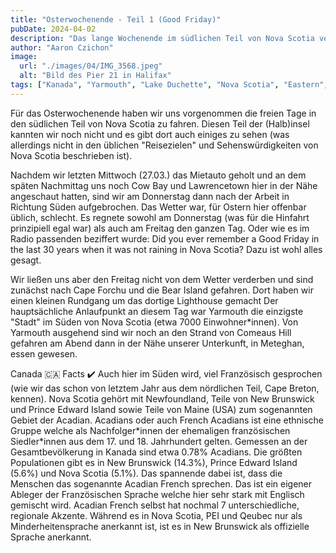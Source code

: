 ```yaml
---
title: "Osterwochenende - Teil 1 (Good Friday)"
pubDate: 2024-04-02
description: "Das lange Wochenende im südlichen Teil von Nova Scotia verbringen. Karfreitag als Teil 1."
author: "Aaron Czichon"
image:
  url: "./images/04/IMG_3568.jpeg"
  alt: "Bild des Pier 21 in Halifax"
tags: ["Kanada", "Yarmouth", "Lake Duchette", "Nova Scotia", "Eastern", "Acadian French"]
---
```


Für das Osterwochenende haben wir uns vorgenommen die freien Tage in den südlichen Teil von Nova Scotia zu fahren. 
Diesen Teil der (Halb)insel kannten wir noch nicht und es gibt dort auch einiges zu sehen (was allerdings nicht in den üblichen "Reisezielen" und Sehenswürdigkeiten von Nova Scotia beschrieben ist).

Nachdem wir letzten Mittwoch (27.03.) das Mietauto geholt und an dem späten Nachmittag uns noch Cow Bay und Lawrencetown hier in der Nähe angeschaut hatten, sind wir am Donnerstag dann nach der Arbeit in Richtung Süden aufgebrochen. 
Das Wetter war, für Ostern hier offenbar üblich, schlecht. Es regnete sowohl am Donnerstag (was für die Hinfahrt prinzipiell egal war) als auch am Freitag den ganzen Tag.
Oder wie es im Radio passenden beziffert wurde: Did you ever remember a Good Friday in the last 30 years when it was not raining in Nova Scotia?
Dazu ist wohl alles gesagt.

Wir ließen uns aber den Freitag nicht von dem Wetter verderben und sind zunächst nach Cape Forchu und die Bear Island gefahren. Dort haben wir einen kleinen Rundgang um das dortige Lighthouse gemacht 
Der hauptsächliche Anlaufpunkt an diesem Tag war Yarmouth die einzigste "Stadt" im Süden von Nova Scotia (etwa 7000 Einwohner\*innen).
Von Yarmouth ausgehend sind wir noch an den Strand von Comeaus Hill gefahren am Abend dann in der Nähe unserer Unterkunft, in Meteghan, essen gewesen.

Canada 🇨🇦 Facts  ✔️
Auch hier im Süden wird, viel Französisch gesprochen (wie wir das schon von letztem Jahr aus dem nördlichen Teil, Cape Breton, kennen).
Nova Scotia gehört mit Newfoundland, Teile von New Brunswick und Prince Edward Island sowie Teile von Maine (USA) zum sogenannten Gebiet der Acadian. 
Acadians oder auch French Acadians ist eine ethnische Gruppe welche als Nachfolger\*innen der ehemaligen französischen Siedler\*innen aus dem 17. und 18. Jahrhundert gelten.
Gemessen an der Gesamtbevölkerung in Kanada sind etwa 0.78% Acadians. Die größten Populationen gibt es in New Brunswick (14.3%), Prince Edward Island (5.6%) und Nova Scotia (5.1%).
Das spannende dabei ist, dass die Menschen das sogenannte Acadian French sprechen. Das ist ein eigener Ableger der Französischen Sprache welche hier sehr stark mit Englisch gemischt wird.
Acadian French selbst hat nochmal 7 unterschiedliche, regionale Akzente.
Während es in Nova Scotia, PEI und Qeubec nur als Minderheitensprache anerkannt ist, ist es in New Brunswick als offizielle Sprache anerkannt.